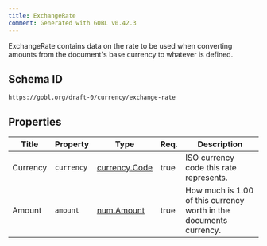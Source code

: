 ```yaml
---
title: ExchangeRate
comment: Generated with GOBL v0.42.3
---
```


ExchangeRate contains data on the rate to be used when converting amounts from the document's base currency to whatever is defined.

## Schema ID

`https://gobl.org/draft-0/currency/exchange-rate`

## Properties

| Title    | Property   | Type                                    | Req. | Description                                                        |
|----------|------------|-----------------------------------------|------|--------------------------------------------------------------------|
| Currency | `currency` | [currency.Code](/draft-0/currency/code) | true | ISO currency code this rate represents.                            |
| Amount   | `amount`   | [num.Amount](/draft-0/num/amount)       | true | How much is 1.00 of this currency worth in the documents currency. |

